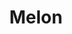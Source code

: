---
title: Melon
media: 
dimensions: 28" x 24"
hero_image: ../../images/gallery/melon.jpg
sale_status: Sold
---